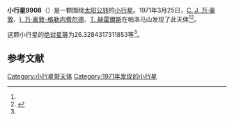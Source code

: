 {{Infobox planet
| bgcolour = #FFFFC0
| name = 9908 Aue
| symbol = 
| image = 
| caption = 
| discovery = yes
| discovery_ref = 
| discoverer = [[C._J._万·豪敦|C. J. 万·豪敦]]、[[I._万·豪敦-格勒内费尔德|I. 万·豪敦-格勒内费尔德]]、[[T._赫雷爾斯|T. 赫雷爾斯]]
| discovery_site = [[帕洛马山|帕洛马山]] 
| discovered = 1971年3月25日
| designations = yes
| mp_name = 
| named_after = 
| alt_names = 2140 T-1/ 1984 YJ6 / 1991 HC3 / 1998 SZ123
| mp_category = [[主带小行星|主带小行星]]
| orbit_ref = <ref name="a">[http://ssd.jpl.nasa.gov/sbdb.cgi?sstr=9908 9908 Aue] {{Wayback|url=http://ssd.jpl.nasa.gov/sbdb.cgi?sstr=9908 |date=20210723171020 }}，小行星數據庫瀏覽器（JPL Small-Body Database Browser）－[[美国国家航空航天局|美国国家航空航天局]]喷气推进实验室</ref>
| epoch = 2456400.5 (2013年4月18日更新)
| aphelion = {{convert|3.055431754957327|AU|km|3|abbr=on|lk=out}}
| perihelion = {{convert|2.740824830695106|AU|km|3|abbr=on}}
| semimajor = {{convert|2.898128292826217|AU|km|3|abbr=on}}
| eccentricity = 0.054277605
| period = 1802.083196 [[日|日]]<br />4.93[[儒略年|儒略年]]
| avg_speed = 
| inclination = 2.484657231661529
| asc_node = 43.1673059132479
| mean_anomaly = 
| arg_peri = 26.3284317311853
| satellites = 
| physical_characteristics = yes
| dimensions = 
| mass = 
| density = 
| surface_grav = 
| escape_velocity = 
| sidereal_day = 
| axial_tilt = 
| pole_ecliptic_lat = 
| pole_ecliptic_lon = 
| albedo = 
| temperatures= 
| temp_name1 = 
| mean_temp_1 = 
| max_temp_1 = 
| temp_name2 = 
| max_temp_2 = 
| spectral_type = 
| abs_magnitude = 26.3284317311853
}}

'''小行星9908'''（{{lang-en|9908 Aue}}）是一颗围绕[[太阳|太阳]][[公转|公转]]的[[小行星|小行星]]。1971年3月25日，[[C._J._万·豪敦|C. J. 万·豪敦]]、[[I._万·豪敦-格勒内费尔德|I. 万·豪敦-格勒内费尔德]]、[[T._赫雷爾斯|T. 赫雷爾斯]]在帕洛马山发现了此天体<ref name="a" /><ref>{{cite news|title=小行星列表|url=http://cfa-www.harvard.edu/iau/lists/NumberedMPs.txt|accessdate=2013-07-08|newspaper=哈佛大学|archive-date=2008-05-17|archive-url=https://web.archive.org/web/20080517010638/http://cfa-www.harvard.edu/iau/lists/NumberedMPs.txt|dead-url=no}}</ref>。

这颗小行星的[[绝对星等|绝对星等]]为26.3284317311853等<ref name="a" />。

==参考文献==
{{reflist}}
{{Minor Planet Number|[[小行星9907|小行星9907]]|[[小行星9909|小行星9909]]}}

{{小天体}}

[[Category:小行星带天体|Category:小行星带天体]]
[[Category:1971年发现的小行星|Category:1971年发现的小行星]]

{{asteroid-stub}}